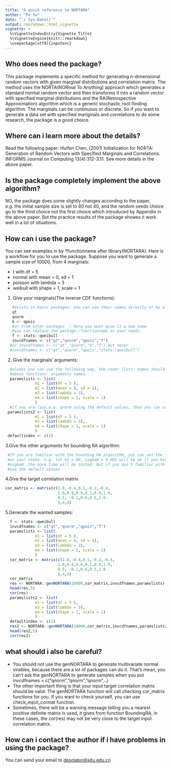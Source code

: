 ---
title: "A quick reference to NORTARA"
author: "Po Su"
date: "`r Sys.Date()`"
output: rmarkdown::html_vignette
vignette: >
  %\VignetteIndexEntry{Vignette Title}
  %\VignetteEngine{knitr::rmarkdown}
  \usepackage[utf8]{inputenc}
---

## Who does need the package?
This package implements a specific method for generating n-dimensional random vectors   with given marginal distributions and correlation matrix. The method uses the NORTA(NORmal To Anything) approach which generates a standard normal random vector and then
transforms it into a random vector with specified marginal distributions and the RA(Retrospective Approximation) algorithm which is a generic stochastic root-finding algorithm. The marginals can be continuous or discrete. So if you want to generate a data set with specified mariginals and correlations to do some research, the package is a good choice.

## Where can i learn more about the details?
Read the following paper:
Huifen Chen, (2001) Initialization for NORTA: Generation of Random
Vectors with Specified Marginals and Correlations. INFORMS Journal on
Computing 13(4):312-331.
See more details in the above paper.
    
## Is the package completely implement the above algorithm?
NO, the package does some slightly changes according to the paper, e.g. the initial
sample size is set to 60 not 40, and the random seeds choice go to the third choice not the first choice which introduced by Appendix in the above paper. But the practice 
results of the package showes it work well in a lot of situations.
   
## How can i use the package?
You can see examples in by ?functionname after library(NORTARA).
Here is a workflow for you to use the package.
Suppose you want to generate a sample size of 10000, from 4 marginals:

* t       with df = 5
* normal  with mean = 0, sd = 1
* poisson with lambda = 3
* weibull with shape = 1, scale = 1


1. Give your marginals(The inverse CDF functions):
```{r,eval=FALSE}  
   #exists in basic packages: you can use their names directly or by a new name
   qt
   qnorm
   b <- qpois
   #or from other packages  : Here you must give it a new name
   #you can replace the package::functionname on your needs.
   f <- stats::qweibull
   invcdfnames <- c("qt","qnorm","qpois","f")
  #or invcdfnames <- c("qt","qnorm","b","f") but never
  #invcdfnames <- c("qt","qnorm","qpois","stats::qweibull")
```
2. Give the marginals' arguments: 
```{r,eval=FALSE}
  #always you can use the following way, the inner lists' names should match the
  #above functions' arguments names.  
  paramslists <- list(
             m1 = list(df = 5 ),
             m2 = list(mean = 0, sd = 1),
             m3 = list(lambda = 3),
             m4 = list(shape = 1, scale = 1)                 
             )
  #if you are lazy,e.g. qnorm using the default values, then you can use the following way:
 paramslists2 <- list(
             m1 = list(df = 5 ),             
             m3 = list(lambda = 3),
             m4 = list(shape = 1, scale = 1)                 
             )
 defaultindex <- c(2)
```
3.Give the other arguments for bounding RA algorithm:
```{r,eval=FALSE}
 #If you are familiar with the bounding RA algorithm, you can set the functions' arguments
 #on your needs. e.g. let m1 = 80, sigma0 = 0.001 will be ok if you know the smaller 
 #sigma0  the more time will be costed. But if you don't familiar with it, you'd better  
 #use the default values
```
4.Give the target correlation matrix
```{r}
cor_matrix <- matrix(c(1.0,-0.4,0.1,-0.2,-0.4,
                       1.0,0.8,0.6,0.1,0.8,1.0,
                       0.5, -0.2,0.6,0.5,1.0
                       ),4,4)
```
5.Generate the wanted samples:
```{r,eval=TRUE}  
  f <- stats::qweibull
  invcdfnames <- c("qt","qnorm","qpois","f")
  paramslists <- list(
             m1 = list(df = 5 ),
             m2 = list(mean = 0, sd = 1),
             m3 = list(lambda = 3),
             m4 = list(shape = 1, scale = 1)                 
             )
  cor_matrix <- matrix(c(1.0,-0.4,0.1,-0.2,-0.4,
                       1.0,0.8,0.6,0.1,0.8,1.0,
                       0.5, -0.2,0.6,0.5,1.0
                       ),4,4) 
  cor_matrix
  res <- NORTARA::genNORTARA(10000,cor_matrix,invcdfnames,paramslists)
  head(res,5)
  cor(res)
  paramslists2 <- list(
             m1 = list(df = 5 ),             
             m3 = list(lambda = 3),
             m4 = list(shape = 1, scale = 1)                 
             )
  defaultindex <- c(2)
  res2 <- NORTARA::genNORTARA(10000,cor_matrix,invcdfnames,paramslists2,defaultindex)
  head(res2,5)
  cor(res2)
```
## what should i also be careful?
* You should not use the genNORTARA to generate multivariate normal virables, because
  there are a lot of packages can do it. That's mean, you can't ask the genNORTARA
  to generate samples when you put invcdfnames = c("qnorm","qnorm","qnorm",..)
* The other important thing is that your input target correlation matrix should be 
  valid. The genNORTARA function will call checking cor_matrix functions for you.
  If you want to check yourself, you can use check_input_cormat function.
* Sometimes, there will be a warning message telling you a nearest positive definite
  matrix is used, it gives from function BoundingRA, in these cases, the cor(res)
  may not be very close to the target input correlation matrix. 
  
## How can i contact the author if i have problems in using the package?
   You can send your email to <desolator@sjtu.edu.cn>

